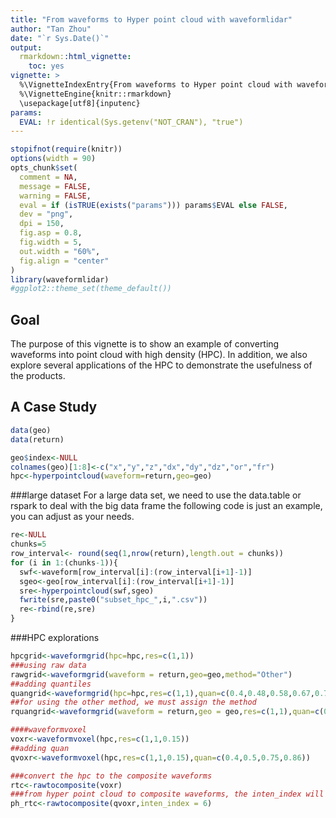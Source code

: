 ```yaml
---
title: "From waveforms to Hyper point cloud with waveformlidar"
author: "Tan Zhou"
date: "`r Sys.Date()`"
output: 
  rmarkdown::html_vignette:
    toc: yes
vignette: >
  %\VignetteIndexEntry{From waveforms to Hyper point cloud with waveformlidar}
  %\VignetteEngine{knitr::rmarkdown}
  \usepackage[utf8]{inputenc}
params:
  EVAL: !r identical(Sys.getenv("NOT_CRAN"), "true")
---
```


```r
stopifnot(require(knitr))
options(width = 90)
opts_chunk$set(
  comment = NA,
  message = FALSE,
  warning = FALSE,
  eval = if (isTRUE(exists("params"))) params$EVAL else FALSE,
  dev = "png",
  dpi = 150,
  fig.asp = 0.8,
  fig.width = 5,
  out.width = "60%",
  fig.align = "center"
)
library(waveformlidar)
#ggplot2::theme_set(theme_default())
```

## Goal

The purpose of this vignette is to show an example of converting waveforms into point cloud with high density (HPC). In addition, we also explore several applications of the HPC to demonstrate the usefulness of the products.


## A Case Study

```r
data(geo)
data(return)

geo$index<-NULL
colnames(geo)[1:8]<-c("x","y","z","dx","dy","dz","or","fr")
hpc<-hyperpointcloud(waveform=return,geo=geo)

```


###large dataset
For a large data set, we need to use the data.table or rspark to deal with the big data frame
the following code is just an example, you can adjust as your needs.
```r

re<-NULL
chunks=5
row_interval<- round(seq(1,nrow(return),length.out = chunks))
for (i in 1:(chunks-1)){
  swf<-waveform[row_interval[i]:(row_interval[i+1]-1)]
  sgeo<-geo[row_interval[i]:(row_interval[i+1]-1)]
  sre<-hyperpointcloud(swf,sgeo)
  fwrite(sre,paste0("subset_hpc_",i,".csv"))
  re<-rbind(re,sre)
}

```
###HPC explorations


```r
hpcgrid<-waveformgrid(hpc=hpc,res=c(1,1))
###using raw data
rawgrid<-waveformgrid(waveform = return,geo=geo,method="Other")
##adding quantiles
quangrid<-waveformgrid(hpc=hpc,res=c(1,1),quan=c(0.4,0.48,0.58,0.67,0.75,0.85,0.95))
##for using the other method, we must assign the method
rquangrid<-waveformgrid(waveform = return,geo = geo,res=c(1,1),quan=c(0.4,0.48,0.58,0.67,0.75,0.85,0.95),method="Other")

####waveformvoxel
voxr<-waveformvoxel(hpc,res=c(1,1,0.15))
##adding quan
qvoxr<-waveformvoxel(hpc,res=c(1,1,0.15),quan=c(0.4,0.5,0.75,0.86))

###convert the hpc to the composite waveforms
rtc<-rawtocomposite(voxr)
###from hyper point cloud to composite waveforms, the inten_index will determine which intensity variable of the voxel you will use
ph_rtc<-rawtocomposite(qvoxr,inten_index = 6)

```
